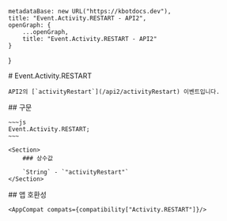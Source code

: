 
    metadataBase: new URL("https://kbotdocs.dev"),
    title: "Event.Activity.RESTART - API2",
    openGraph: {
        ...openGraph,
        title: "Event.Activity.RESTART - API2"
    }
}

<Section>
    # Event.Activity.RESTART

    API2의 [`activityRestart`](/api2/activityRestart) 이벤트입니다.
</Section>
<Section>
    ## 구문

    ~~~js
    Event.Activity.RESTART;
    ~~~

    <Section>
        ### 상수값

        `String` - `"activityRestart"`
    </Section>
</Section>
<Section>
    ## 앱 호환성

    <AppCompat compats={compatibility["Activity.RESTART"]}/>
</Section>